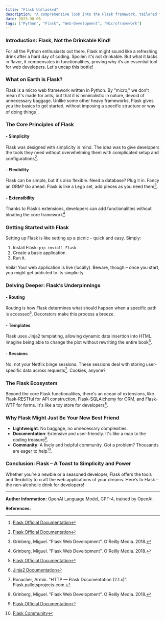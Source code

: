 ```yaml
---
title: "Flask Unflasked"
description: "A comprehensive look into the Flask framework, tailored for those with a penchant for technical depth and wit."
date: 2023-08-06
tags: ["Python", "Flask", "Web-Development", "Microframework"]
---
```


### **Introduction: Flask, Not the Drinkable Kind!**

For all the Python enthusiasts out there, Flask might sound like a refreshing drink after a hard day of coding. Spoiler: it's not drinkable. But what it lacks in flavor, it compensates in functionalities, proving why it’s an essential tool for web developers. Let's uncap this bottle!

### **What on Earth is Flask?**

Flask is a micro web framework written in Python. By "micro," we don't mean it's made for ants, but that it is minimalistic in nature, devoid of unnecessary baggage. Unlike some other heavy frameworks, Flask gives you the basics to get started, without imposing a specific structure or way of doing things[^1^].

### **The Core Principles of Flask**

#### - **Simplicity**

Flask was designed with simplicity in mind. The idea was to give developers the tools they need without overwhelming them with complicated setup and configurations[^1^].

#### - **Flexibility**

Flask can be simple, but it's also flexible. Need a database? Plug it in. Fancy an ORM? Go ahead. Flask is like a Lego set, add pieces as you need them[^2^].

#### - **Extensibility**

Thanks to Flask’s extensions, developers can add functionalities without bloating the core framework[^2^].

### **Getting Started with Flask**

Setting up Flask is like setting up a picnic – quick and easy. Simply:

1. Install Flask: `pip install Flask`
2. Create a basic application.
3. Run it. 

Voila! Your web application is live (locally). Beware, though – once you start, you might get addicted to its simplicity.

### **Delving Deeper: Flask’s Underpinnings**

#### - **Routing**

Routing is how Flask determines what should happen when a specific path is accessed[^1^]. Decorators make this process a breeze.

#### - **Templates**

Flask uses Jinja2 templating, allowing dynamic data insertion into HTML. Imagine being able to change the plot without rewriting the entire book[^3^].

#### - **Sessions**

No, not your Netflix binge sessions. These sessions deal with storing user-specific data across requests[^4^]. Cookies, anyone?

### **The Flask Ecosystem**

Beyond the core Flask functionalities, there's an ocean of extensions, like Flask-RESTful for API construction, Flask-SQLAlchemy for ORM, and Flask-WTF for forms. It's like a toy store for developers[^2^].

### **Why Flask Might Just Be Your New Best Friend**

- **Lightweight**: No baggage, no unnecessary complexities.
- **Documentation**: Extensive and user-friendly. It's like a map to the coding treasure[^1^].
- **Community**: A lively and helpful community. Got a problem? Thousands are eager to help[^5^].

### **Conclusion: Flask – A Toast to Simplicity and Power**

Whether you’re a newbie or a seasoned developer, Flask offers the tools and flexibility to craft the web applications of your dreams. Here’s to Flask – the non-alcoholic drink for developers!

---

**Author Information:**
OpenAI Language Model, GPT-4, trained by OpenAI.

**References:**

[^1^]: [Flask Official Documentation](https://flask.palletsprojects.com/en/2.1.x/)

[^2^]: Grinberg, Miguel. "Flask Web Development". O'Reilly Media. 2018.

[^3^]: [Jinja2 Documentation](https://jinja.palletsprojects.com/)

[^4^]: Ronacher, Armin. "HTTP — Flask Documentation (2.1.x)". Flask.palletsprojects.com.

[^5^]: [Flask Community](https://palletsprojects.com/community/)
